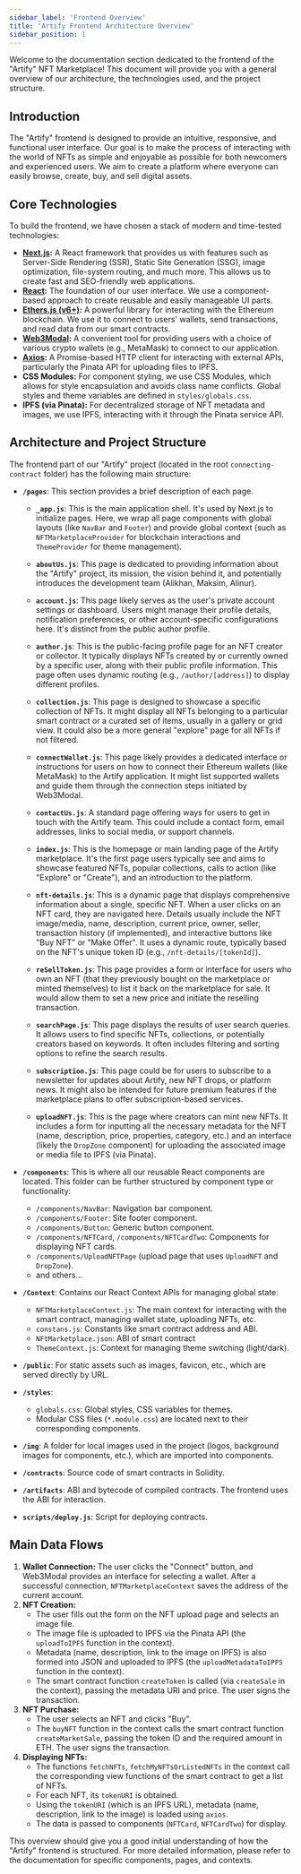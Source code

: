 ```yaml
---
sidebar_label: 'Frontend Overview'
title: 'Artify Frontend Architecture Overview'
sidebar_position: 1
---
```


Welcome to the documentation section dedicated to the frontend of the "Artify" NFT Marketplace! This document will provide you with a general overview of our architecture, the technologies used, and the project structure.

## Introduction

The "Artify" frontend is designed to provide an intuitive, responsive, and functional user interface. Our goal is to make the process of interacting with the world of NFTs as simple and enjoyable as possible for both newcomers and experienced users. We aim to create a platform where everyone can easily browse, create, buy, and sell digital assets.

## Core Technologies

To build the frontend, we have chosen a stack of modern and time-tested technologies:

* **[Next.js](https://nextjs.org/):** A React framework that provides us with features such as Server-Side Rendering (SSR), Static Site Generation (SSG), image optimization, file-system routing, and much more. This allows us to create fast and SEO-friendly web applications.
* **[React](https://react.dev/):** The foundation of our user interface. We use a component-based approach to create reusable and easily manageable UI parts.
* **[Ethers.js (v6+)](https://docs.ethers.org/):** A powerful library for interacting with the Ethereum blockchain. We use it to connect to users' wallets, send transactions, and read data from our smart contracts.
* **[Web3Modal](https://github.com/WalletConnect/web3modal):** A convenient tool for providing users with a choice of various crypto wallets (e.g., MetaMask) to connect to our application.
* **[Axios](https://axios-http.com/):** A Promise-based HTTP client for interacting with external APIs, particularly the Pinata API for uploading files to IPFS.
* **CSS Modules:** For component styling, we use CSS Modules, which allows for style encapsulation and avoids class name conflicts. Global styles and theme variables are defined in `styles/globals.css`.
* **IPFS (via Pinata):** For decentralized storage of NFT metadata and images, we use IPFS, interacting with it through the Pinata service API.

## Architecture and Project Structure

The frontend part of our "Artify" project (located in the root `connecting-contract` folder) has the following main structure:

* **`/pages`**: This section provides a brief description of each page.

    * **`_app.js`**: This is the main application shell. It's used by Next.js to initialize pages. Here, we wrap all page components with global layouts (like `NavBar` and `Footer`) and provide global context (such as `NFTMarketplaceProvider` for blockchain interactions and `ThemeProvider` for theme management).

    * **`aboutUs.js`**: This page is dedicated to providing information about the "Artify" project, its mission, the vision behind it, and potentially introduces the development team (Alikhan, Maksim, Alinur).

    * **`account.js`**: This page likely serves as the user's private account settings or dashboard. Users might manage their profile details, notification preferences, or other account-specific configurations here. It's distinct from the public author profile.

    * **`author.js`**: This is the public-facing profile page for an NFT creator or collector. It typically displays NFTs created by or currently owned by a specific user, along with their public profile information. This page often uses dynamic routing (e.g., `/author/[address]`) to display different profiles.

    * **`collection.js`**: This page is designed to showcase a specific collection of NFTs. It might display all NFTs belonging to a particular smart contract or a curated set of items, usually in a gallery or grid view. It could also be a more general "explore" page for all NFTs if not filtered.

    * **`connectWallet.js`**: This page likely provides a dedicated interface or instructions for users on how to connect their Ethereum wallets (like MetaMask) to the Artify application. It might list supported wallets and guide them through the connection steps initiated by Web3Modal.

    * **`contactUs.js`**: A standard page offering ways for users to get in touch with the Artify team. This could include a contact form, email addresses, links to social media, or support channels.

    * **`index.js`**: This is the homepage or main landing page of the Artify marketplace. It's the first page users typically see and aims to showcase featured NFTs, popular collections, calls to action (like "Explore" or "Create"), and an introduction to the platform.

    * **`nft-details.js`**: This is a dynamic page that displays comprehensive information about a single, specific NFT. When a user clicks on an NFT card, they are navigated here. Details usually include the NFT image/media, name, description, current price, owner, seller, transaction history (if implemented), and interactive buttons like "Buy NFT" or "Make Offer". It uses a dynamic route, typically based on the NFT's unique token ID (e.g., `/nft-details/[tokenId]`).

    * **`reSellToken.js`**: This page provides a form or interface for users who own an NFT (that they previously bought on the marketplace or minted themselves) to list it back on the marketplace for sale. It would allow them to set a new price and initiate the reselling transaction.

    * **`searchPage.js`**: This page displays the results of user search queries. It allows users to find specific NFTs, collections, or potentially creators based on keywords. It often includes filtering and sorting options to refine the search results.

    * **`subscription.js`**: This page could be for users to subscribe to a newsletter for updates about Artify, new NFT drops, or platform news. It might also be intended for future premium features if the marketplace plans to offer subscription-based services.

    * **`uploadNFT.js`**: This is the page where creators can mint new NFTs. It includes a form for inputting all the necessary metadata for the NFT (name, description, price, properties, category, etc.) and an interface (likely the `DropZone` component) for uploading the associated image or media file to IPFS (via Pinata).

* **`/components`**: This is where all our reusable React components are located. This folder can be further structured by component type or functionality:
    * `/components/NavBar`: Navigation bar component.
    * `/components/Footer`: Site footer component.
    * `/components/Button`: Generic button component.
    * `/components/NFTCard`, `/components/NFTCardTwo`: Components for displaying NFT cards.
    * `/components/UploadNFTPage` (upload page that uses `UploadNFT` and `DropZone`).
    * and others...
* **`/Context`**: Contains our React Context APIs for managing global state:
    * `NFTMarketplaceContext.js`: The main context for interacting with the smart contract, managing wallet state, uploading NFTs, etc.
    * `constans.js`: Constants like smart contract address and ABI.
    * `NFtMarketplace.json`: ABI of smart contract
    * `ThemeContext.js`: Context for managing theme switching (light/dark).
* **`/public`**: For static assets such as images, favicon, etc., which are served directly by URL.
* **`/styles`**:
    * `globals.css`: Global styles, CSS variables for themes.
    * Modular CSS files (`*.module.css`) are located next to their corresponding components.
* **`/img`**: A folder for local images used in the project (logos, background images for components, etc.), which are imported into components.
* **`/contracts`**: Source code of smart contracts in Solidity.
* **`/artifacts`**: ABI and bytecode of compiled contracts. The frontend uses the ABI for interaction.
* **`scripts/deploy.js`**: Script for deploying contracts.

## Main Data Flows

1.  **Wallet Connection:** The user clicks the "Connect" button, and Web3Modal provides an interface for selecting a wallet. After a successful connection, `NFTMarketplaceContext` saves the address of the current account.
2.  **NFT Creation:**
    * The user fills out the form on the NFT upload page and selects an image file.
    * The image file is uploaded to IPFS via the Pinata API (the `uploadToIPFS` function in the context).
    * Metadata (name, description, link to the image on IPFS) is also formed into JSON and uploaded to IPFS (the `uploadMetadataToIPFS` function in the context).
    * The smart contract function `createToken` is called (via `createSale` in the context), passing the metadata URI and price. The user signs the transaction.
3.  **NFT Purchase:**
    * The user selects an NFT and clicks "Buy".
    * The `buyNFT` function in the context calls the smart contract function `createMarketSale`, passing the token ID and the required amount in ETH. The user signs the transaction.
4.  **Displaying NFTs:**
    * The functions `fetchNFTs`, `fetchMyNFTsOrListedNFTs` in the context call the corresponding view functions of the smart contract to get a list of NFTs.
    * For each NFT, its `tokenURI` is obtained.
    * Using the `tokenURI` (which is an IPFS URL), metadata (name, description, link to the image) is loaded using `axios`.
    * The data is passed to components (`NFTCard`, `NFTCardTwo`) for display.

This overview should give you a good initial understanding of how the "Artify" frontend is structured. For more detailed information, please refer to the documentation for specific components, pages, and contexts.
